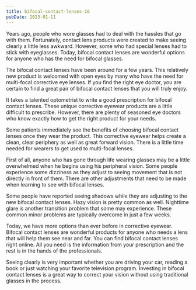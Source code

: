 ```yaml
---
title: bifocal-contact-lenses-16
pubDate: 2023-01-11
---
```


Years ago, people who wore glasses had to deal with the hassles that go with them. Fortunately, contact lens products were created to make seeing clearly a little less awkward. However, some who had special lenses had to stick with eyeglasses. Today, bifocal contact lenses are wonderful options for anyone who has the need for bifocal glasses. 

The bifocal contact lenses have been around for a few years. This relatively new product is welcomed with open eyes by many who have the need for multi-focal corrective eye lenses. If you find the right eye doctor, you are certain to find a great pair of bifocal contact lenses that you will truly enjoy.

It takes a talented optometrist to write a good prescription for bifocal contact lenses. These unique corrective eyewear products are a little difficult to prescribe. However, there are plenty of seasoned eye doctors who know exactly how to get the right product for your needs. 

Some patients immediately see the benefits of choosing bifocal contact lenses once they wear the product. This corrective eyewear helps create a clean, clear periphery as well as great forward vision. There is a little time needed for wearers to get used to multi-focal lenses.

First of all, anyone who has gone through life wearing glasses may be a little overwhelmed when he begins using his peripheral vision. Some people experience some dizziness as they adjust to seeing movement that is not directly in front of them. There are other adjustments that need to be made when learning to see with bifocal lenses.

Some people have reported seeing shadows while they are adjusting to the new bifocal contact lenses. Hazy vision is pretty common as well. Nighttime glare is another transition problem that some may experience. These common minor problems are typically overcome in just a few weeks.

Today, we have more options than ever before in corrective eyewear. Bifocal contact lenses are wonderful products for anyone who needs a lens that will help them see near and far. You can find bifocal contact lenses right online. All you need is the information from your prescription and the rest is in the hands of the professionals. 

Seeing clearly is very important whether you are driving your car, reading a book or just watching your favorite television program. Investing in bifocal contact lenses is a great way to correct your vision without using traditional glasses in the process.